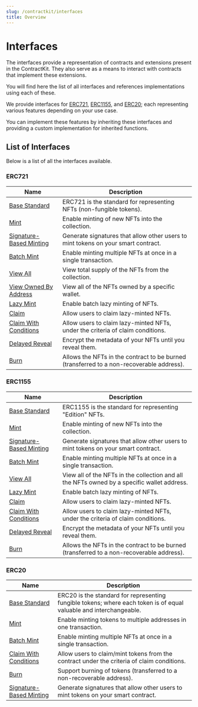 ```yaml
---
slug: /contractkit/interfaces
title: Overview
---
```



# Interfaces

<div className="heroGrid">
<div>
  <p>
The interfaces provide a representation of contracts and extensions present in the ContractKit. They also serve as a means to interact with contracts that implement these extensions.
  </p>
<p>
You will find here the list of all interfaces and references implementations using each of these.
</p>

We provide interfaces for [ERC721](/contractkit/interfaces/erc721), [ERC1155](/contractkit/interfaces/erc1155), and
[ERC20](/contractkit/interfaces/erc20); each representing various features depending on your use case.

You can implement these features by inheriting these interfaces and providing a custom implementation for inherited functions.

</div>

<div className="heroGridImageContainer">
  <ThemedImage
    sources={{
      light: "/assets/extensions.png",
      dark: "/assets/extensions.png",
    }}
    className="heroGridImage"
    alt="web3sdks dashboard"
  />
</div>

</div>

## List of Interfaces

Below is a list of all the interfaces available.

### ERC721

| Name                                                                           | Description                                                                              |
| ------------------------------------------------------------------------------ | ---------------------------------------------------------------------------------------- |
| [Base Standard](/contractkit/interfaces/erc721)                                | ERC721 is the standard for representing NFTs (non-fungible tokens).                      |
| [Mint](/contractkit/interfaces/erc721mintable)                                 | Enable minting of new NFTs into the collection.                                          |
| [Signature-Based Minting](/contractkit/interfaces/erc721signaturemintable)     | Generate signatures that allow other users to mint tokens on your smart contract.        |
| [Batch Mint](/contractkit/interfaces/erc721batchmintable)                      | Enable minting multiple NFTs at once in a single transaction.                            |
| [View All](/contractkit/interfaces/erc721supply)                               | View total supply of the NFTs from the collection.                                       |
| [View Owned By Address](/contractkit/interfaces/erc721enumerable)              | View all of the NFTs owned by a specific wallet.                                         |
| [Lazy Mint](/contractkit/interfaces/erc721lazymintable)                        | Enable batch lazy minting of NFTs.                                                       |
| [Claim](/contractkit/interfaces/erc721claimable)                               | Allow users to claim lazy-minted NFTs.                                                   |
| [Claim With Conditions](/contractkit/interfaces/erc721claimablewithconditions) | Allow users to claim lazy-minted NFTs, under the criteria of claim conditions.           |
| [Delayed Reveal](/contractkit/interfaces/erc721revealable)                     | Encrypt the metadata of your NFTs until you reveal them.                                 |
| [Burn](/contractkit/interfaces/erc721burnable)                                 | Allows the NFTs in the contract to be burned (transferred to a non-recoverable address). |

### ERC1155

| Name                                                                            | Description                                                                                 |
| ------------------------------------------------------------------------------- | ------------------------------------------------------------------------------------------- |
| [Base Standard](/contractkit/interfaces/erc1155)                                | ERC1155 is the standard for representing "Edition" NFTs.                                    |
| [Mint](/contractkit/interfaces/erc1155mintable)                                 | Enable minting of new NFTs into the collection.                                             |
| [Signature-Based Minting](/contractkit/interfaces/erc1155signaturemintable)     | Generate signatures that allow other users to mint tokens on your smart contract.           |
| [Batch Mint](/contractkit/interfaces/erc1155batchmintable)                      | Enable minting multiple NFTs at once in a single transaction.                               |
| [View All](/contractkit/interfaces/erc1155enumerable)                           | View all of the NFTs in the collection and all the NFTs owned by a specific wallet address. |
| [Lazy Mint](/contractkit/interfaces/erc1155lazymintable)                        | Enable batch lazy minting of NFTs.                                                          |
| [Claim](/contractkit/interfaces/erc1155claimable)                               | Allow users to claim lazy-minted NFTs.                                                      |
| [Claim With Conditions](/contractkit/interfaces/erc1155claimablewithconditions) | Allow users to claim lazy-minted NFTs, under the criteria of claim conditions.              |
| [Delayed Reveal](/contractkit/interfaces/erc1155revealable)                     | Encrypt the metadata of your NFTs until you reveal them.                                    |
| [Burn](/contractkit/interfaces/erc1155burnable)                                 | Allows the NFTs in the contract to be burned (transferred to a non-recoverable address).    |

### ERC20

| Name                                                                          | Description                                                                                                        |
| ----------------------------------------------------------------------------- | ------------------------------------------------------------------------------------------------------------------ |
| [Base Standard](/contractkit/interfaces/erc20)                                | ERC20 is the standard for representing fungible tokens; where each token is of equal valuable and interchangeable. |
| [Mint](/contractkit/interfaces/erc20mintable)                                 | Enable minting tokens to multiple addresses in one transaction.                                                    |
| [Batch Mint](/contractkit/interfaces/erc1155batchmintable)                    | Enable minting multiple NFTs at once in a single transaction.                                                      |
| [Claim With Conditions](/contractkit/interfaces/erc20claimablewithconditions) | Allow users to claim/mint tokens from the contract under the criteria of claim conditions.                         |
| [Burn](/contractkit/interfaces/erc20burnable)                                 | Support burning of tokens (transferred to a non-recoverable address).                                              |
| [Signature-Based Minting](/contractkit/interfaces/erc20signaturemintable)     | Generate signatures that allow other users to mint tokens on your smart contract.                                  |
